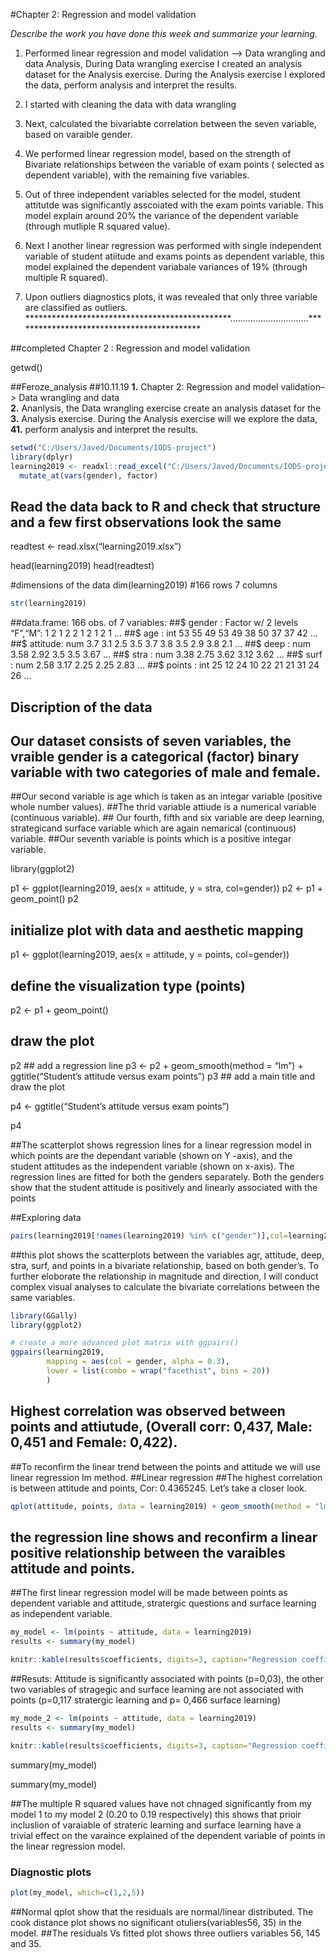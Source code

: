 
#Chapter 2: Regression and model validation


*Describe the work you have done this week and summarize your learning.*


1. Performed linear regression and model validation --> Data wrangling and data Analysis, During Data wrangling exercise I created an analysis dataset for the Analysis exercise. During the Analysis exercise I explored the data, perform analysis and interpret the results.

2. I started with cleaning the data with data wrangling
3. Next, calculated the bivariabte correlation between the seven variable, based on varaible gender. 
4. We performed linear regression model, based on the strength of Bivariate relationships between the variable of exam points ( selected as dependent variable), with the remaining five variables. 
5. Out of three independent variables selected for the model, student attitutde was significantly asscoiated with the exam points variable. This model explain around 20% the variance of the dependent variable (through mutliple R squared value). 
6. Next I another linear regression was performed with single independent variable of student atiitude and exams points as dependent variable, this model explained the dependent variabale variances of 19% (through multiple R squared).
7. Upon outliers diagnostics plots, it was revealed that only three variable are classified as outliers.
***********************************************...............................*******************************************

##completed Chapter 2 : Regression and model validation

getwd()


##Feroze_analysis
##10.11.19
**1.**  Chapter 2: Regression and model validation--> Data wrangling and data   
**2.** Ananlysis, the Data wrangling exercise create an analysis dataset for the  
**3.** Analysis exercise. During the Analysis exercise will we explore the data, 
**41.** perform analysis and interpret the results.

```r
setwd("C:/Users/Javed/Documents/IODS-project")
library(dplyr)
learning2019 <- readxl::read_excel("C:/Users/Javed/Documents/IODS-project/learning2019.xlsx") %>%
  mutate_at(vars(gender), factor)
```

## Read the data back to R and check that structure and a few first observations look the same

readtest <- read.xlsx("learning2019.xlsx")


head(learning2019)
head(readtest)


#dimensions of the data
dim(learning2019)
#166 rows  7 columns

```r
str(learning2019)
```

##data.frame:	166 obs. of  7 variables:
##$ gender  : Factor w/ 2 levels "F","M": 1 2 1 2 2 1 2 1 2 1 ...
##$ age     : int  53 55 49 53 49 38 50 37 37 42 ...
##$ attitude: num  3.7 3.1 2.5 3.5 3.7 3.8 3.5 2.9 3.8 2.1 ...
##$ deep    : num  3.58 2.92 3.5 3.5 3.67 ...
##$ stra    : num  3.38 2.75 3.62 3.12 3.62 ...
##$ surf    : num  2.58 3.17 2.25 2.25 2.83 ...
##$ points  : int  25 12 24 10 22 21 21 31 24 26 ...


## Discription of the data
## Our dataset consists of seven variables, the vraible gender is a categorical (factor) binary variable with two categories of male and female.
##Our second variable is age which is taken as an integar variable (positive whole number values). 
##The thrid variable attiude is a numerical variable (continuous variable).
## Our fourth, fifth and six  variable are deep learning, strategicand surface variable which are again nemarical (continuous)  variable. 
##Our seventh variable is points which is a positive integar variable.


library(ggplot2)

p1 <- ggplot(learning2019, aes(x = attitude, y = stra, col=gender))
p2 <- p1 + geom_point()
p2


## initialize plot with data and aesthetic mapping
p1 <- ggplot(learning2019, aes(x = attitude, y = points, col=gender))

## define the visualization type (points)
p2 <- p1 + geom_point()

## draw the plot
p2
## add a regression line
p3 <- p2 + geom_smooth(method = "lm") + ggtitle("Student's attitude versus exam points")
p3
## add a main title and draw the plot

p4 <- ggtitle("Student's attitude versus exam points")

p4


##The scatterplot shows regression lines for a linear regression model in which points are the dependant variable (shown on Y -axis), and the student attitudes as the independent variable (shown on x-axis). The regression lines are fitted for both the genders separately. Both the genders show that the student attitude is positively and linearly associated with the points


##Exploring data
```r
pairs(learning2019[!names(learning2019) %in% c("gender")],col=learning2019$gender)
```

##this plot shows the scatterplots between the variables agr, attitude, deep, stra, surf, and points in a bivariate relationship, based on both gender's. To further eloborate the relationship in magnitude and direction, I will conduct complex visual analyses to calculate the bivariate correlations between the same variables. 

```r
library(GGally)
library(ggplot2)

# create a more advanced plot matrix with ggpairs()
ggpairs(learning2019, 
        mapping = aes(col = gender, alpha = 0.3), 
        lower = list(combo = wrap("facethist", bins = 20))
        )
```
## Highest correlation was observed between points and attiutude, (Overall corr: 0,437, Male: 0,451 and Female: 0,422).

##To reconfirm the linear trend between the points and attitude we will use linear regression lm method.
##Linear regression
##The highest correlation is between attitude and points, Cor: 0.4365245. Let’s take a closer look.
```r
qplot(attitude, points, data = learning2019) + geom_smooth(method = "lm")
```
## the regression line shows and reconfirm a linear positive relationship between the varaibles attitude and points.


##The first linear regression model will be made between points as dependent variable and attitude, stratergic questions and surface learning  as independent variable.
```r
my_model <- lm(points ~ attitude, data = learning2019)
results <- summary(my_model)

knitr::kable(results$coefficients, digits=3, caption="Regression coefficients")
```
##Resuts: Attitude is significantly associated with points (p=0,03), the other two variables of stragegic and surface learning are not associated with points (p=0,117 stratergic learning and p= 0,466 surface learning)

```r
my_mode_2 <- lm(points ~ attitude, data = learning2019)
results <- summary(my_model)

knitr::kable(results$coefficients, digits=3, caption="Regression coefficients")
```
summary(my_model)

summary(my_model)



##The multiple R squared values have not chnaged significantly from my model 1 to my model 2 (0.20 to 0.19 respectively) this shows that prioir incluslion of varaiable of strateric learning   and surface learning have a trivial effect on the varaince explained of the dependent variable of points in the linear regression model.

### Diagnostic plots
```r
plot(my_model, which=c(1,2,5))
```

##Normal qplot show that the residuals are normal/linear distributed. The cook distance plot shows no significant otuliers(variables56, 35) in the model.
##The residuals Vs fitted plot shows three outliers variables 56, 145 and 35.
